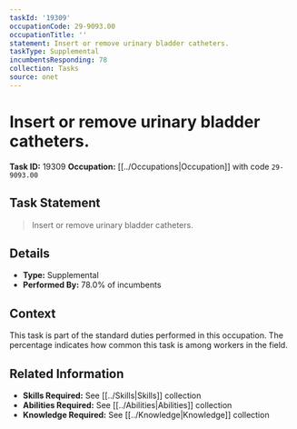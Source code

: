 ```yaml
---
taskId: '19309'
occupationCode: 29-9093.00
occupationTitle: ''
statement: Insert or remove urinary bladder catheters.
taskType: Supplemental
incumbentsResponding: 78
collection: Tasks
source: onet
---
```

# Insert or remove urinary bladder catheters.

**Task ID:** 19309
**Occupation:** [[../Occupations|Occupation]] with code `29-9093.00`

## Task Statement

> Insert or remove urinary bladder catheters.

## Details

- **Type:** Supplemental
- **Performed By:** 78.0% of incumbents

## Context

This task is part of the standard duties performed in this occupation. The percentage indicates how common this task is among workers in the field.

## Related Information

- **Skills Required:** See [[../Skills|Skills]] collection
- **Abilities Required:** See [[../Abilities|Abilities]] collection
- **Knowledge Required:** See [[../Knowledge|Knowledge]] collection
